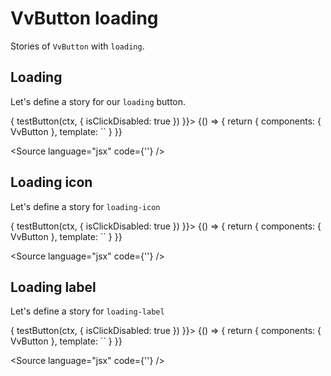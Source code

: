 
<Meta title="Components/Button/Props/loading" />

# VvButton loading

Stories of `VvButton` with `loading`.

## Loading

Let's define a story for our `loading` button.

<Canvas>
	<Story
		name="loading"
		play={async (ctx) => {
			testButton(ctx, {
				isClickDisabled: true
			})
		}}>
		{() => {
			return {
				components: { VvButton },
				template: `<vv-button label="Loading" loading />`
			}
		}}
	</Story>
</Canvas>

<Source language="jsx" code={'<vv-button loading />'} />

## Loading icon

Let's define a story for `loading-icon`

<Canvas>
	<Story
		name="loading-icon"
		play={async (ctx) => {
			testButton(ctx, {
				isClickDisabled: true
			})
		}}>
		{() => {
			return {
				components: { VvButton },
				template: `<vv-button loading-icon="reload" loading />`
			}
		}}
	</Story>
</Canvas>

<Source language="jsx" code={'<vv-button loading-icon="reload" loading />'} />

## Loading label

Let's define a story for `loading-label`

<Canvas>
	<Story
		name="loading-label"
		play={async (ctx) => {
			testButton(ctx, {
				isClickDisabled: true
			})
		}}>
		{() => {
			return {
				components: { VvButton },
				template: `<vv-button loading-label="Caricamento..." loading />`
			}
		}}
	</Story>
</Canvas>

<Source
	language="jsx"
	code={'<vv-button loading-label="Caricamento..." loading />'}
/>
